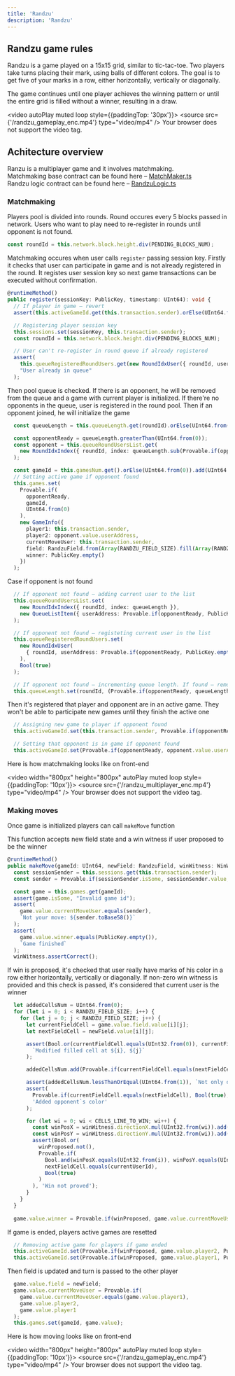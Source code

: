 ```yaml
---
title: 'Randzu'
description: 'Randzu'
---
```


## Randzu game rules

Randzu is a game played on a 15x15 grid, similar to tic-tac-toe. 
Two players take turns placing their mark, using balls of different colors. 
The goal is to get five of your marks in a row, either horizontally, vertically or diagonally.

The game continues until one player achieves the winning pattern or until the entire grid is filled without a winner, resulting in a draw.

<video autoPlay muted loop style={{paddingTop: '30px'}}>
  <source src={'/randzu_gameplay_enc.mp4'} type="video/mp4" />
    Your browser does not support the video tag.
</video>


## Achitecture overview

Ranzu is a multiplayer game and it involves matchmaking.<br />
Matchmaking base contract can be found here – [MatchMaker.ts](https://github.com/ZkNoid/zknoid/blob/develop/packages/chain/src/engine/MatchMaker.ts)<br />
Randzu logic contract can be found here – [RandzuLogic.ts](https://github.com/ZkNoid/zknoid/blob/develop/packages/chain/src/randzu/RandzuLogic.ts)

### Matchmaking

Players pool is divided into rounds. Round occures every 5 blocks passed in network. 
Users who want to play need to re-register in rounds until opponent is not found. 

```typescript
const roundId = this.network.block.height.div(PENDING_BLOCKS_NUM);
```

Matchmaking occures when user calls `register` passing session key. 
Firstly it checks that user can participate in game and is not already registered in the round.
It registes user session key so next game transactions can be executed without confirmation.

```typescript
@runtimeMethod()
public register(sessionKey: PublicKey, timestamp: UInt64): void {
  // If player in game – revert
  assert(this.activeGameId.get(this.transaction.sender).orElse(UInt64.from(0)).equals(UInt64.from(0)), "Player already in game");

  // Registering player session key
  this.sessions.set(sessionKey, this.transaction.sender);
  const roundId = this.network.block.height.div(PENDING_BLOCKS_NUM);

  // User can't re-register in round queue if already registered
  assert(
    this.queueRegisteredRoundUsers.get(new RoundIdxUser({ roundId, userAddress: this.transaction.sender })).isSome.not(),
    "User already in queue"
  );
```

Then pool queue is checked. If there is an opponent, he will be removed from the queue and a game with current player is initialized.
If there're no opponents in the queue, user is registered in the round pool. Then if an opponent joined, he will initialize the game

```typescript
  const queueLength = this.queueLength.get(roundId).orElse(UInt64.from(0));

  const opponentReady = queueLength.greaterThan(UInt64.from(0));
  const opponent = this.queueRoundUsersList.get(
    new RoundIdxIndex({ roundId, index: queueLength.sub(Provable.if(opponentReady, UInt64.from(1), UInt64.from(0))) })
  );

  const gameId = this.gamesNum.get().orElse(UInt64.from(0)).add(UInt64.from(1));
  // Setting active game if opponent found
  this.games.set(
    Provable.if(
      opponentReady,
      gameId,
      UInt64.from(0)
    ),
    new GameInfo({
      player1: this.transaction.sender,
      player2: opponent.value.userAddress,
      currentMoveUser: this.transaction.sender,
      field: RandzuField.from(Array(RANDZU_FIELD_SIZE).fill(Array(RANDZU_FIELD_SIZE).fill(0))),
      winner: PublicKey.empty()
    })
  );
```

Case if opponent is not found

```typescript
  // If opponent not found – adding current user to the list
  this.queueRoundUsersList.set(
    new RoundIdxIndex({ roundId, index: queueLength }),
    new QueueListItem({ userAddress: Provable.if(opponentReady, PublicKey.empty(), this.transaction.sender), registrationTimestamp: timestamp })
  );

  // If opponent not found – registeting current user in the list
  this.queueRegisteredRoundUsers.set(
    new RoundIdxUser(
      { roundId, userAddress: Provable.if(opponentReady, PublicKey.empty(), this.transaction.sender) }
    ),
    Bool(true)
  );

  // If opponent not found – incrementing queue length. If found – removing opponent by length decreasing 
  this.queueLength.set(roundId, (Provable.if(opponentReady, queueLength.sub(Provable.if(opponentReady, UInt64.from(1), UInt64.from(0))), queueLength.add(1))));
```

Then it's registered that player and opponent are in an active game. They won't be able to participate new games until they finish the active one

```typescript
  // Assigning new game to player if opponent found
  this.activeGameId.set(this.transaction.sender, Provable.if(opponentReady, gameId, UInt64.from(0)));

  // Setting that opponent is in game if opponent found
  this.activeGameId.set(Provable.if(opponentReady, opponent.value.userAddress, PublicKey.empty()), gameId);
```

Here is how matchmaking looks like on front-end

<video width="800px" height="800px" autoPlay muted loop style={{paddingTop: '10px'}}>
  <source src={'/randzu_multiplayer_enc.mp4'} type="video/mp4" />
    Your browser does not support the video tag.
</video>


### Making moves

Once game is initialized players can call `makeMove` function 

This function accepts new field state and a win witness if user proposed to be the winner

```typescript
@runtimeMethod()
public makeMove(gameId: UInt64, newField: RandzuField, winWitness: WinWitness): void {
  const sessionSender = this.sessions.get(this.transaction.sender);
  const sender = Provable.if(sessionSender.isSome, sessionSender.value, this.transaction.sender);

  const game = this.games.get(gameId);
  assert(game.isSome, "Invalid game id");
  assert(
    game.value.currentMoveUser.equals(sender),
    `Not your move: ${sender.toBase58()}`
  );
  assert(
    game.value.winner.equals(PublicKey.empty()),
    `Game finished`
  );
  winWitness.assertCorrect();
```

If win is proposed, it's checked that user really have marks of his color in a row either horizontally, vertically or diagonally.
If non-zero win witness is provided and this check is passed, it's considered that current user is the winner

```typescript
  let addedCellsNum = UInt64.from(0);
  for (let i = 0; i < RANDZU_FIELD_SIZE; i++) {
    for (let j = 0; j < RANDZU_FIELD_SIZE; j++) {
      let currentFieldCell = game.value.field.value[i][j];
      let nextFieldCell = newField.value[i][j];

      assert(Bool.or(currentFieldCell.equals(UInt32.from(0)), currentFieldCell.equals(nextFieldCell)),
        `Modified filled cell at ${i}, ${j}`
      );

      addedCellsNum.add(Provable.if(currentFieldCell.equals(nextFieldCell), UInt64.from(0), UInt64.from(1)));

      assert(addedCellsNum.lessThanOrEqual(UInt64.from(1)), `Not only one cell added. Error at ${i}, ${j}`);
      assert(
        Provable.if(currentFieldCell.equals(nextFieldCell), Bool(true), nextFieldCell.equals(currentUserId)),
        'Added opponent`s color'
      );

      for (let wi = 0; wi < CELLS_LINE_TO_WIN; wi++) {
        const winPosX = winWitness.directionX.mul(UInt32.from(wi)).add(winWitness.x);
        const winPosY = winWitness.directionY.mul(UInt32.from(wi)).add(winWitness.y);
        assert(Bool.or(
          winProposed.not(),
          Provable.if(
            Bool.and(winPosX.equals(UInt32.from(i)), winPosY.equals(UInt32.from(j))),
            nextFieldCell.equals(currentUserId),
            Bool(true)
          )
        ), 'Win not proved');
      }
    }
  }
  
  game.value.winner = Provable.if(winProposed, game.value.currentMoveUser, PublicKey.empty());
```

If game is ended, players active games are resetted

```typescript
  // Removing active game for players if game ended
  this.activeGameId.set(Provable.if(winProposed, game.value.player2, PublicKey.empty()), UInt64.from(0));
  this.activeGameId.set(Provable.if(winProposed, game.value.player1, PublicKey.empty()), UInt64.from(0));
```

Then field is updated and turn is passed to the other player

```typescript
  game.value.field = newField;
  game.value.currentMoveUser = Provable.if(
    game.value.currentMoveUser.equals(game.value.player1),
    game.value.player2,
    game.value.player1
  );
  this.games.set(gameId, game.value);
```

Here is how moving looks like on front-end

<video width="800px" height="800px" autoPlay muted loop style={{paddingTop: '10px'}}>
  <source src={'/randzu_gameplay_enc.mp4'} type="video/mp4" />
    Your browser does not support the video tag.
</video>

